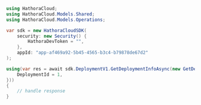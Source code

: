 ```csharp GetDeploymentInfo.cs
using HathoraCloud;
using HathoraCloud.Models.Shared;
using HathoraCloud.Models.Operations;

var sdk = new HathoraCloudSDK(
    security: new Security() {
        HathoraDevToken = "",
    },
    appId: "app-af469a92-5b45-4565-b3c4-b79878de67d2"
);

using(var res = await sdk.DeploymentV1.GetDeploymentInfoAsync(new GetDeploymentInfoRequest() {
    DeploymentId = 1,
}))
{
    // handle response
}
```
